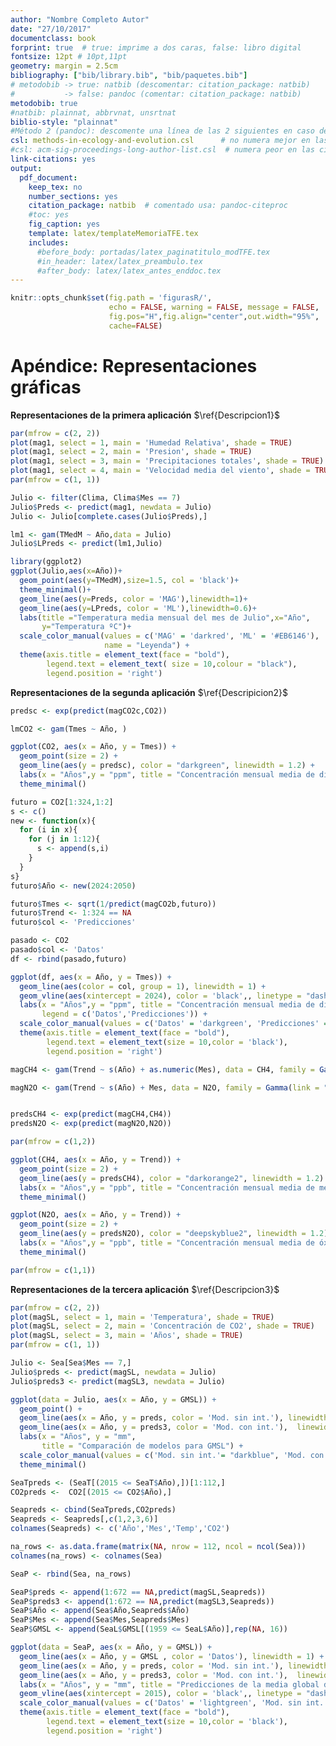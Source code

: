 ```yaml
---
author: "Nombre Completo Autor"
date: "27/10/2017"
documentclass: book
forprint: true  # true: imprime a dos caras, false: libro digital
fontsize: 12pt # 10pt,11pt
geometry: margin = 2.5cm 
bibliography: ["bib/library.bib", "bib/paquetes.bib"]
# metodobib -> true: natbib (descomentar: citation_package: natbib) 
#           -> false: pandoc (comentar: citation_package: natbib)
metodobib: true
#natbib: plainnat, abbrvnat, unsrtnat
biblio-style: "plainnat"
#Método 2 (pandoc): descomente una línea de las 2 siguientes en caso de usarlo
csl: methods-in-ecology-and-evolution.csl      # no numera mejor en las citas
#csl: acm-sig-proceedings-long-author-list.csl  # numera peor en las citas
link-citations: yes
output: 
  pdf_document:
    keep_tex: no
    number_sections: yes
    citation_package: natbib  # comentado usa: pandoc-citeproc
    #toc: yes
    fig_caption: yes
    template: latex/templateMemoriaTFE.tex
    includes:
      #before_body: portadas/latex_paginatitulo_modTFE.tex
      #in_header: latex/latex_preambulo.tex
      #after_body: latex/latex_antes_enddoc.tex
---
```




```r
knitr::opts_chunk$set(fig.path = 'figurasR/',
                      echo = FALSE, warning = FALSE, message = FALSE,
                      fig.pos="H",fig.align="center",out.width="95%",
                      cache=FALSE)

```


<!-- \setcounter{chapter}{2} -->
<!-- \setcounter{chapter}{2} escribir 2 para capítulo 3  -->
<!-- \pagenumbering{arabic} -->


\ifdefined\ifprincipal
\else
\setlength{\parindent}{1em}
\pagestyle{fancy}
\setcounter{tocdepth}{4}
\tableofcontents
<!-- \nocite{*} -->
\fi

\ifdefined\ifdoblecara
\fancyhead{}{}
\fancyhead[LE,RO]{\scriptsize\rightmark}
\fancyfoot[LO,RE]{\scriptsize\slshape \leftmark}
\fancyfoot[C]{}
\fancyfoot[LE,RO]{\footnotesize\thepage}
\else
\fancyhead{}{}
\fancyhead[RO]{\scriptsize\rightmark}
\fancyfoot[LO]{\scriptsize\slshape \leftmark}
\fancyfoot[C]{}
\fancyfoot[RO]{\footnotesize\thepage}
\fi
\renewcommand{\headrulewidth}{0.4pt}
\renewcommand{\footrulewidth}{0.4pt}

# Apéndice: Representaciones gráficas {#Apendice2}

**Representaciones de la primera aplicación** $\ref{Descripcion1}$


```r
par(mfrow = c(2, 2))
plot(mag1, select = 1, main = 'Humedad Relativa', shade = TRUE)
plot(mag1, select = 2, main = 'Presion', shade = TRUE)
plot(mag1, select = 3, main = 'Precipitaciones totales', shade = TRUE)
plot(mag1, select = 4, main = 'Velocidad media del viento', shade = TRUE)
par(mfrow = c(1, 1))
```

```r
Julio <- filter(Clima, Clima$Mes == 7)
Julio$Preds <- predict(mag1, newdata = Julio)
Julio <- Julio[complete.cases(Julio$Preds),]

lm1 <- gam(TMedM ~ Año,data = Julio)
Julio$LPreds <- predict(lm1,Julio)

library(ggplot2)
ggplot(Julio,aes(x=Año))+
  geom_point(aes(y=TMedM),size=1.5, col = 'black')+
  theme_minimal()+
  geom_line(aes(y=Preds, color = 'MAG'),linewidth=1)+
  geom_line(aes(y=LPreds, color = 'ML'),linewidth=0.6)+
  labs(title ="Temperatura media mensual del mes de Julio",x="Año",
       y="Temperatura ºC")+
  scale_color_manual(values = c('MAG' = 'darkred', 'ML' = '#EB6146'),
                     name = "Leyenda") + 
  theme(axis.title = element_text(face = "bold"),
        legend.text = element_text( size = 10,colour = "black"),
        legend.position = 'right')
```

**Representaciones de la segunda aplicación** $\ref{Descripicion2}$

```r
predsc <- exp(predict(magCO2c,CO2))

lmCO2 <- gam(Tmes ~ Año, )

ggplot(CO2, aes(x = Año, y = Tmes)) +
  geom_point(size = 2) + 
  geom_line(aes(y = predsc), color = "darkgreen", linewidth = 1.2) + 
  labs(x = "Años",y = "ppm", title = "Concentración mensual media de dióxido de carbono (ppm)") +
  theme_minimal()

```

```r

futuro = CO2[1:324,1:2]
s <- c()
new <- function(x){
  for (i in x){
    for (j in 1:12){
      s <- append(s,i)
    }
  }
s}
futuro$Año <- new(2024:2050)

futuro$Tmes <- sqrt(1/predict(magCO2b,futuro))
futuro$Trend <- 1:324 == NA
futuro$col <- 'Predicciones' 

pasado <- CO2
pasado$col <- 'Datos'
df <- rbind(pasado,futuro)

ggplot(df, aes(x = Año, y = Tmes)) +
  geom_line(aes(color = col, group = 1), linewidth = 1) +
  geom_vline(aes(xintercept = 2024), color = 'black',, linetype = "dashed" , linewidth = 0.5)+
  labs(x = "Años",y = "ppm", title = "Concentración mensual media de dióxido de carbono",
       legend = c('Datos','Predicciones')) +
  scale_color_manual(values = c('Datos' = 'darkgreen', 'Predicciones' = 'darkred'), name = "Leyenda")+
  theme(axis.title = element_text(face = "bold"),
        legend.text = element_text(size = 10,color = 'black'),
        legend.position = 'right')
```


```r
magCH4 <- gam(Trend ~ s(Año) + as.numeric(Mes), data = CH4, family = Gamma(link = "log"))

magN2O <- gam(Trend ~ s(Año) + Mes, data = N2O, family = Gamma(link = "log"))


predsCH4 <- exp(predict(magCH4,CH4))
predsN2O <- exp(predict(magN2O,N2O))

par(mfrow = c(1,2))

ggplot(CH4, aes(x = Año, y = Trend)) +
  geom_point(size = 2) + 
  geom_line(aes(y = predsCH4), color = "darkorange2", linewidth = 1.2) + 
  labs(x = "Años",y = "ppb", title = "Concentración mensual media de metano") +
  theme_minimal()

ggplot(N2O, aes(x = Año, y = Trend)) +
  geom_point(size = 2) + 
  geom_line(aes(y = predsN2O), color = "deepskyblue2", linewidth = 1.2) + 
  labs(x = "Años",y = "ppb", title = "Concentración mensual media de óxido nitroso") +
  theme_minimal()

par(mfrow = c(1,1))

```


**Representaciones de la tercera aplicación** $\ref{Descripcion3}$


```r
par(mfrow = c(2, 2))
plot(magSL, select = 1, main = 'Temperatura', shade = TRUE)
plot(magSL, select = 2, main = 'Concentración de CO2', shade = TRUE)
plot(magSL, select = 3, main = 'Años', shade = TRUE)
par(mfrow = c(1, 1))
```

```r
Julio <- Sea[Sea$Mes == 7,]
Julio$preds <- predict(magSL, newdata = Julio)
Julio$preds3 <- predict(magSL3, newdata = Julio)

ggplot(data = Julio, aes(x = Año, y = GMSL)) +
  geom_point() +
  geom_line(aes(x = Año, y = preds, color = 'Mod. sin int.'), linewidth = 1) +
  geom_line(aes(x = Año, y = preds3, color = 'Mod. con int.'),  linewidth = 1) +
  labs(x = "Años", y = "mm", 
       title = "Comparación de modelos para GMSL") +
  scale_color_manual(values = c('Mod. sin int.'= "darkblue", 'Mod. con int.' = "lightblue"), name = 'Leyenda') +
  theme_minimal()

```

```r

SeaTpreds <- (SeaT[(2015 <= SeaT$Año),])[1:112,]
CO2preds <-  CO2[(2015 <= CO2$Año),]

Seapreds <- cbind(SeaTpreds,CO2preds)
Seapreds <- Seapreds[,c(1,2,3,6)]
colnames(Seapreds) <- c('Año','Mes','Temp','CO2')

na_rows <- as.data.frame(matrix(NA, nrow = 112, ncol = ncol(Sea)))
colnames(na_rows) <- colnames(Sea)

SeaP <- rbind(Sea, na_rows)

SeaP$preds <- append(1:672 == NA,predict(magSL,Seapreds))
SeaP$preds3 <- append(1:672 == NA,predict(magSL3,Seapreds))
SeaP$Año <- append(Sea$Año,Seapreds$Año) 
SeaP$Mes <- append(Sea$Mes,Seapreds$Mes) 
SeaP$GMSL <- append(SeaL$GMSL[(1959 <= SeaL$Año)],rep(NA, 16))

ggplot(data = SeaP, aes(x = Año, y = GMSL)) +
  geom_line(aes(x = Año, y = GMSL , color = 'Datos'), linewidth = 1) + 
  geom_line(aes(x = Año, y = preds, color = 'Mod. sin int.'), linewidth = 1) +
  geom_line(aes(x = Año, y = preds3, color = 'Mod. con int.'),  linewidth = 1) +
  labs(x = "Años", y = "mm", title = "Predicciones de la media global del nivel del mar") +
  geom_vline(aes(xintercept = 2015), color = 'black',, linetype = "dashed" , linewidth = 0.5)+
  scale_color_manual(values = c('Datos' = 'lightgreen', 'Mod. sin int.' = 'darkblue','Mod. con int.' = 'lightblue'), name = "Leyenda")+
  theme(axis.title = element_text(face = "bold"),
        legend.text = element_text(size = 10,color = 'black'),
        legend.position = 'right')

```